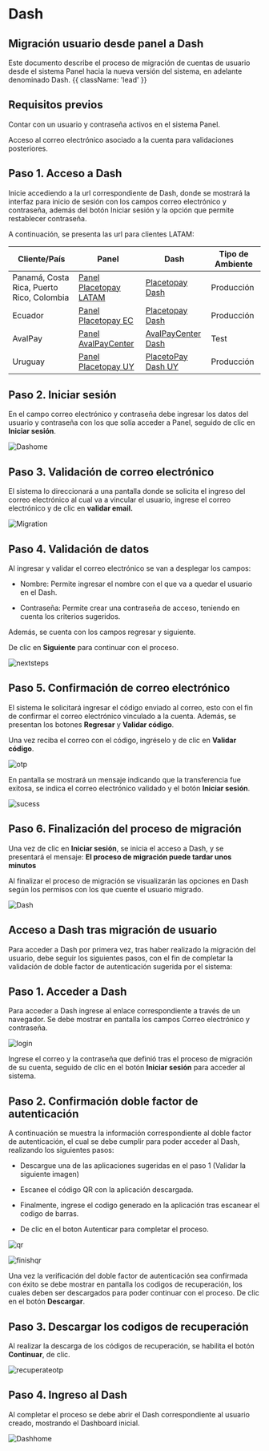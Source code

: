 

# Dash

## Migración usuario desde panel a Dash

Este documento describe el proceso de migración de cuentas de usuario desde el sistema Panel hacia la nueva versión del sistema, en adelante denominado Dash.  {{ className: 'lead' }}

## Requisitos previos

<Note type="error"> Contar con un usuario y contraseña activos en el sistema Panel.</Note>

<Note type="error"> Acceso al correo electrónico asociado a la cuenta para validaciones posteriores.</Note>

## Paso 1. Acceso a Dash

Inicie accediendo a la url correspondiente de Dash, donde se mostrará la interfaz para inicio de sesión con los campos correo electrónico y contraseña, además del botón Iniciar sesión y la opción que permite restablecer contraseña.  

A continuación, se presenta las url para clientes LATAM:  

| Cliente/País    | Panel             |  Dash          |   Tipo de Ambiente   |
|---------| -------------------------- | ------------------------------------------------------- | ---------------- |
| Panamá, Costa Rica, Puerto Rico, Colombia  | [Panel Placetopay LATAM](https://panel.placetopay.com/)     | [Placetopay Dash](https://dash.placetopay.com/login)  | Producción | 
| Ecuador       | [Panel Placetopay EC](https://panel.placetopay.ec/)    | [Placetopay Dash](https://dash.placetopay.ec/login)     | Producción | 
| AvalPay       | [Panel AvalPayCenter](https://admin.test.avalpaycenter.com/)    | [AvalPayCenter Dash](https://dash-test-gou.placetopay.com/login)    | Test | 
| Uruguay       | [Panel Placetopay UY](https://panel.placetopay.uy/)    | [PlacetoPay Dash UY](https://dash.placetopay.uy/login)    | Producción | 

## Paso 2. Iniciar sesión

En el campo correo electrónico y contraseña debe ingresar los datos del usuario y contraseña con los que solía acceder a Panel, seguido de clic en **Iniciar sesión**.  

![Dashome](/payments/newpanel/migration/newuser/imagen1.webp)

## Paso 3. Validación de correo electrónico

El sistema lo direccionará a una pantalla donde se solicita el ingreso del correo electrónico al cual va a vincular el usuario, ingrese el correo electrónico y de clic en **validar email.**  

![Migration](/payments/newpanel/migration/newuser/imagen2.webp)

## Paso 4. Validación de datos

Al ingresar y validar el correo electrónico se van a desplegar los campos: 

- Nombre: Permite ingresar el nombre con el que va a quedar el usuario en el Dash. 

- Contraseña: Permite crear una contraseña de acceso, teniendo en cuenta los criterios sugeridos.  

Además, se cuenta con los campos regresar y siguiente.  

De clic en **Siguiente** para continuar con el proceso.  

![nextsteps](/payments/newpanel/migration/newuser/imagen3.webp)

## Paso 5. Confirmación de correo electrónico

El sistema le solicitará ingresar el código enviado al correo, esto con el fin de confirmar el correo electrónico vinculado a la cuenta. Además, se presentan los botones **Regresar** y **Validar código**.  

Una vez reciba el correo con el código, ingréselo y de clic en **Validar código**.  

![otp](/payments/newpanel/migration/newuser/imagen4.webp)

En pantalla se mostrará un mensaje indicando que la transferencia fue exitosa, se indica el correo electrónico validado y el botón **Iniciar sesión**.

![sucess](/payments/newpanel/migration/newuser/imagen5.webp)

## Paso 6. Finalización del proceso de migración

Una vez de clic en **Iniciar sesión**, se inicia el acceso a Dash, y se presentará el mensaje: **El proceso de migración puede tardar unos minutos**

Al finalizar el proceso de migración se visualizarán las opciones en Dash según los permisos con los que cuente el usuario migrado.  

![Dash](/payments/newpanel/migration/newuser/imagen6.webp)

## Acceso a Dash tras migración de usuario

Para acceder a Dash por primera vez, tras haber realizado la migración del usuario, debe seguir los siguientes pasos, con el fin de completar la validación de doble factor de autenticación sugerida por el sistema:  

## Paso 1. Acceder a Dash

Para acceder a Dash ingrese al enlace correspondiente a través de un navegador. Se debe mostrar en pantalla los campos Correo electrónico y contraseña.  

![login](/payments/newpanel/migration/newuser/imagen7.webp)

Ingrese el correo y la contraseña que definió tras el proceso de migración de su cuenta, seguido de clic en el botón **Iniciar sesión** para acceder al sistema.  

## Paso 2. Confirmación doble factor de autenticación

A continuación se muestra la información correspondiente al doble factor de autenticación, el cual se debe cumplir para poder acceder al Dash, realizando los siguientes pasos: 

- Descargue una de las aplicaciones sugeridas en el paso 1 (Validar la siguiente imagen) 

- Escanee el código QR con la aplicación descargada. 

- Finalmente, ingrese el codigo generado en la aplicación tras escanear el codigo de barras. 

- De clic en el boton Autenticar para completar el proceso.

![qr](/payments/newpanel/migration/newuser/imagen8.webp)

![finishqr](/payments/newpanel/migration/newuser/imagen9.webp)

Una vez la verificación del doble factor de autenticación sea confirmada con éxito se debe mostrar en pantalla los codigos de recuperación, los cuales deben ser descargados para poder continuar con el proceso. De clic en el botón **Descargar**.  

## Paso 3. Descargar los codigos de recuperación

Al realizar la descarga de los códigos de recuperación, se habilita el botón **Continuar**, de clic. 

![recuperateotp](/payments/newpanel/migration/newuser/imagen10.webp)

## Paso 4. Ingreso al Dash

Al completar el proceso se debe abrir el Dash correspondiente al usuario creado, mostrando el Dashboard inicial.  

![Dashhome](/payments/newpanel/migration/newuser/imagen11.webp)

